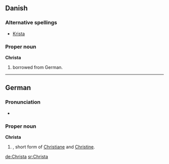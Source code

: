 ==Danish==

===Alternative spellings===
*[[Krista]]

===Proper noun===
'''Christa'''

# {{given name|female||da:}} borrowed from German.

----

==German==

===Pronunciation===
*{{audio|De-Christa.ogg|audio}}

===Proper noun===
'''Christa'''

# {{given name|female||de:}}, short form of [[Christiane]] and [[Christine]].

[[de:Christa]]
[[sr:Christa]]